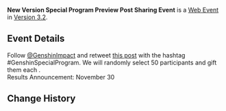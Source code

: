 {{Event
|name              = New Version Special Program Preview Post Sharing Event
|image             = Version 3.3 Special Program Announcement.png
|type              = Web
|time_known        = yes
|time_start        = 2022-11-22 12:00:00
|time_start_offset = GMT+8
|time_end          = 2022-11-25 23:59:59
|time_end_offset   = GMT+8
|link              = https://twitter.com/GenshinImpact/status/1595266683261792257
|link2             = https://genshin.hoyoverse.com/en/news/detail/104463
|link2name         = Winners Notice
}}
'''New Version Special Program Preview Post Sharing Event''' is a [[Web Event]] in [[Version 3.2]].

==Event Details==
Follow [https://twitter.com/GenshinImpact @GenshinImpact] and retweet [https://twitter.com/GenshinImpact/status/1595265888672153600 this post] with the hashtag #GenshinSpecialProgram. We will randomly select 50 participants and gift them each {{Item|Intertwined Fate|20|x=10}}.<br>Results Announcement: November 30

==Change History==
{{Change History|3.2}}